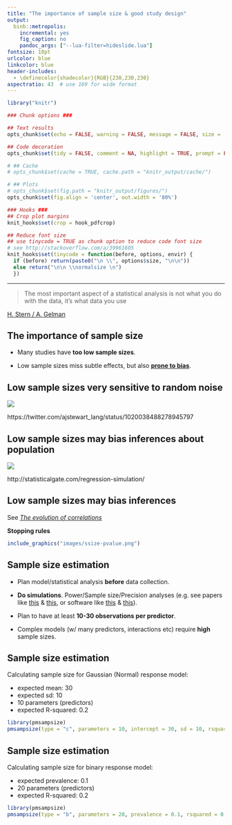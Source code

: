 ```yaml
---
title: "The importance of sample size & good study design"
output:
  binb::metropolis:
    incremental: yes
    fig_caption: no
    pandoc_args: ["--lua-filter=hideslide.lua"]
fontsize: 10pt
urlcolor: blue
linkcolor: blue
header-includes:
  - \definecolor{shadecolor}{RGB}{230,230,230}
aspectratio: 43  # use 169 for wide format
---
```



```r

library("knitr")

### Chunk options ###

## Text results
opts_chunk$set(echo = FALSE, warning = FALSE, message = FALSE, size = 'tiny')

## Code decoration
opts_chunk$set(tidy = FALSE, comment = NA, highlight = TRUE, prompt = FALSE, crop = TRUE)

# ## Cache
# opts_chunk$set(cache = TRUE, cache.path = "knitr_output/cache/")

# ## Plots
# opts_chunk$set(fig.path = "knitr_output/figures/")
opts_chunk$set(fig.align = 'center', out.width = '80%')

### Hooks ###
## Crop plot margins
knit_hooks$set(crop = hook_pdfcrop)

## Reduce font size
## use tinycode = TRUE as chunk option to reduce code font size
# see http://stackoverflow.com/a/39961605
knit_hooks$set(tinycode = function(before, options, envir) {
  if (before) return(paste0("\n \\", options$size, "\n\n"))
  else return("\n\n \\normalsize \n")
  })

```

---

> The most important aspect of a statistical analysis is not what you do with the data, it’s what data you use

[H. Stern / A. Gelman](https://statmodeling.stat.columbia.edu/2018/08/07/important-aspect-statistical-analysis-not-data-data-use-survey-adjustment-edition/)



## The importance of sample size

- Many studies have **too low sample sizes**. 

- Low sample sizes miss subtle effects, but also [**prone to bias**](http://science.sciencemag.org/content/355/6325/584.summary).


## Low sample sizes very sensitive to random noise

[![](images/lowSS_noise.PNG)](https://video.twimg.com/tweet_video/DifncYiX0AEnn19.mp4)

https://twitter.com/ajstewart_lang/status/1020038488278945797


## Low sample sizes may bias inferences about population

![](images/regression_pop_vs_sample.PNG)

http://statisticalgate.com/regression-simulation/


## Low sample sizes may bias inferences

See [*The evolution of correlations*](http://vimeo.com/57127001)

**Stopping rules**

```r
include_graphics("images/ssize-pvalue.png")
```


## Sample size estimation

- Plan model/statistical analysis **before** data collection.

- **Do simulations**. Power/Sample size/Precision analyses (e.g. see papers like [this](https://doi.org/10.1136/bmj.m441) & [this](https://doi.org/10.1111/2041-210X.12504), or software like [this](https://cran.r-project.org/package=pmsampsize) & [this](https://precisely.malco.io/)).

- Plan to have at least **10-30 observations per predictor**.

- Complex models (w/ many predictors, interactions etc) require **high** sample sizes.


## Sample size estimation

Calculating sample size for Gaussian (Normal) response model:

  - expected mean: 30
  - expected sd: 10
  - 10 parameters (predictors)
  - expected R-squared: 0.2

```r
library(pmsampsize)
pmsampsize(type = "c", parameters = 10, intercept = 30, sd = 10, rsquared = 0.2)
```


## Sample size estimation

Calculating sample size for binary response model:

  - expected prevalence: 0.1
  - 20 parameters (predictors)
  - expected R-squared: 0.2

```r
library(pmsampsize)
pmsampsize(type = "b", parameters = 20, prevalence = 0.1, rsquared = 0.2)
```








